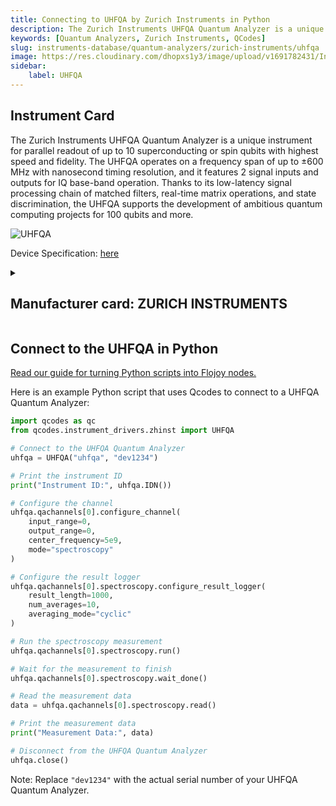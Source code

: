 ```yaml
---
title: Connecting to UHFQA by Zurich Instruments in Python
description: The Zurich Instruments UHFQA Quantum Analyzer is a unique instrument for parallel readout of up to 10 superconducting or spin qubits with highest speed and fidelity. The UHFQA operates on a frequency span of up to ±600 MHz with nanosecond timing resolution, and it features 2 signal inputs and outputs for IQ base-band operation. Thanks to its low-latency signal processing chain of matched filters, real-time matrix operations, and state discrimination, the UHFQA supports the development of ambitious quantum computing projects for 100 qubits and more.
keywords: [Quantum Analyzers, Zurich Instruments, QCodes] 
slug: instruments-database/quantum-analyzers/zurich-instruments/uhfqa 
image: https://res.cloudinary.com/dhopxs1y3/image/upload/v1691782431/Instruments/Quantum%20Analyzer/UHFQA/UHFQA.webp
sidebar:
    label: UHFQA 
---
```



## Instrument Card

The Zurich Instruments UHFQA Quantum Analyzer is a unique instrument for parallel readout of up to 10 superconducting or spin qubits with highest speed and fidelity. The UHFQA operates on a frequency span of up to ±600 MHz with nanosecond timing resolution, and it features 2 signal inputs and outputs for IQ base-band operation. Thanks to its low-latency signal processing chain of matched filters, real-time matrix operations, and state discrimination, the UHFQA supports the development of ambitious quantum computing projects for 100 qubits and more.

![UHFQA](https://res.cloudinary.com/dhopxs1y3/image/upload/v1691782431/Instruments/Quantum%20Analyzer/UHFQA/UHFQA.webp)

Device Specification: [here](https://docs.zhinst.com/pdf/ziUHFQA_UserManual.pdf)

<details style={{ marginTop: "15px"}}>
<summary><h2 style={{display:'inline'}}>Manufacturer card: ZURICH INSTRUMENTS</h2></summary>

![ZURICH INSTRUMENTS](https://res.cloudinary.com/dhopxs1y3/image/upload/v1692806207/Instruments/Vendor%20Logos/Zurich_Instruments.png)

Zurich Instruments Ltd. is a privately owned company developing and selling advanced test and measurement instruments equipped with software for dynamic signal analysis.

- Headquarters: Switzerland
- Yearly Revenue (millions, USD): 38
- Vendor Website: [here](https://www.zhinst.com/americas/en)

</details>


<FeaturedInstrumentVideo category="QUANTUM_ANALYZERS" />

## Connect to the UHFQA in Python

[Read our guide for turning Python scripts into Flojoy nodes.](https://docs.flojoy.ai/contribution/blocks/custom-flojoy-block/)



<Tabs>
<TabItem value="Flojoy" label="Flojoy" className="flojoy-instrument-tabs">

<SectionsCard category="QUANTUM_ANALYZERS" manufacturer="Zurich Instruments"></SectionsCard>

</TabItem>
<TabItem value="QCodes" label="QCodes">

Here is an example Python script that uses Qcodes to connect to a UHFQA Quantum Analyzer:

```python
import qcodes as qc
from qcodes.instrument_drivers.zhinst import UHFQA

# Connect to the UHFQA Quantum Analyzer
uhfqa = UHFQA("uhfqa", "dev1234")

# Print the instrument ID
print("Instrument ID:", uhfqa.IDN())

# Configure the channel
uhfqa.qachannels[0].configure_channel(
    input_range=0,
    output_range=0,
    center_frequency=5e9,
    mode="spectroscopy"
)

# Configure the result logger
uhfqa.qachannels[0].spectroscopy.configure_result_logger(
    result_length=1000,
    num_averages=10,
    averaging_mode="cyclic"
)

# Run the spectroscopy measurement
uhfqa.qachannels[0].spectroscopy.run()

# Wait for the measurement to finish
uhfqa.qachannels[0].spectroscopy.wait_done()

# Read the measurement data
data = uhfqa.qachannels[0].spectroscopy.read()

# Print the measurement data
print("Measurement Data:", data)

# Disconnect from the UHFQA Quantum Analyzer
uhfqa.close()
```

Note: Replace `"dev1234"` with the actual serial number of your UHFQA Quantum Analyzer.

</TabItem>
</Tabs>
